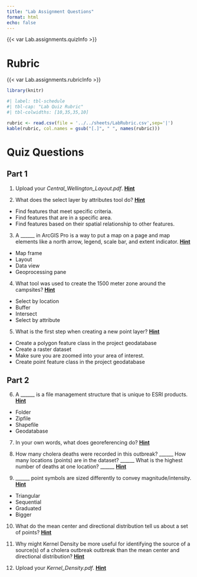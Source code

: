 ```yaml
---
title: "Lab Assignment Questions"
format: html
echo: false
---
```



{{< var Lab.assignments.quizInfo >}}

# Rubric

{{< var Lab.assignments.rubricInfo >}}

```r

library(knitr)
```

```r
#| label: tbl-schedule
#| tbl-cap: "Lab Quiz Rubric"
#| tbl-colwidths: [10,35,35,10]

rubric <- read.csv(file = '../../sheets/LabRubric.csv',sep='|')
kable(rubric, col.names = gsub("[.]", " ", names(rubric)))

```

# Quiz Questions

## Part 1

(@) Upload your *Central_Wellington_Layout.pdf*. [**Hint**](instructions.qmd#make-your-first-map)


(@) What does the select layer by attributes tool do? [**Hint**](instructions.qmd#explore-your-data)

- Find features that meet specific criteria.
- Find features that are in a specific area.
- Find features based on their spatial relationship to other features.

(@) A ______ in ArcGIS Pro is a way to put a map on a page and map elements like a north arrow, legend, scale bar, and extent indicator. [**Hint**](instructions.qmd#make-a-layout)

- Map frame
- Layout
- Data view
- Geoprocessing pane


(@) What tool was used to create the 1500 meter zone around the campsites? [**Hint**](instructions.qmd#use-geoprocessing-tools)

- Select by location
- Buffer
- Intersect
- Select by attribute

(@) What is the first step when creating a new point layer? [**Hint**](instructions.qmd#create-points-on-a-map)

- Create a polygon feature class in the project geodatabase
- Create a raster dataset
- Make sure you are zoomed into your area of interest. 
- Create point feature class in the project geodatabase

## Part 2

(@) A ______ is a file management structure that is unique to ESRI products. [**Hint**](instructions.qmd#Geodatabases)

- Folder
- Zipfile
- Shapefile
- Geodatabase

(@) In your own words, what does georeferencing do? [**Hint**](instructions.qmd#georeferencing)

(@) How many cholera deaths were recorded in this outbreak? ______ How many locations (points) are in the dataset? ______ What is the highest number of deaths at one location? ______ [**Hint**](instructions.qmd#inspect-the-data)

(@) ______ point symbols are sized differently to convey magnitude/intensity. [**Hint**](instructions.qmd#symbolize-by-count)

- Triangular
- Sequential
- Graduated
- Bigger


(@) What do the mean center and directional distribution tell us about a set of points? [**Hint**](instructions.qmd#measures-of-central-tendency)

(@) Why might Kernel Density be more useful for identifying the source of a source(s) of a cholera outbreak outbreak than the mean center and directional distribution? [**Hint**](instructions.qmd#kernel-density)


(@) Upload your *Kernel_Density.pdf*. [**Hint**](instructions.qmd#kernel-density)
